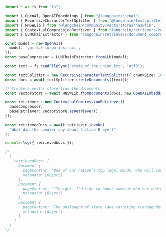 ```typescript
import * as fs from "fs";

import { OpenAI, OpenAIEmbeddings } from "@langchain/openai";
import { RecursiveCharacterTextSplitter } from "@langchain/textsplitters";
import { HNSWLib } from "@langchain/community/vectorstores/hnswlib";
import { ContextualCompressionRetriever } from "langchain/retrievers/contextual_compression";
import { LLMChainExtractor } from "langchain/retrievers/document_compressors/chain_extract";

const model = new OpenAI({
  model: "gpt-3.5-turbo-instruct",
});
const baseCompressor = LLMChainExtractor.fromLLM(model);

const text = fs.readFileSync("state_of_the_union.txt", "utf8");

const textSplitter = new RecursiveCharacterTextSplitter({ chunkSize: 1000 });
const docs = await textSplitter.createDocuments([text]);

// Create a vector store from the documents.
const vectorStore = await HNSWLib.fromDocuments(docs, new OpenAIEmbeddings());

const retriever = new ContextualCompressionRetriever({
  baseCompressor,
  baseRetriever: vectorStore.asRetriever(),
});

const retrievedDocs = await retriever.invoke(
  "What did the speaker say about Justice Breyer?"
);

console.log({ retrievedDocs });

/*
  {
    retrievedDocs: [
      Document {
        pageContent: 'One of our nation’s top legal minds, who will continue Justice Breyer’s legacy of excellence.',
        metadata: [Object]
      },
      Document {
        pageContent: '"Tonight, I’d like to honor someone who has dedicated his life to serve this country: Justice Stephen Breyer—an Army veteran, Constitutional scholar, and retiring Justice of the United States Supreme Court. Justice Breyer, thank you for your service."',
        metadata: [Object]
      },
      Document {
        pageContent: 'The onslaught of state laws targeting transgender Americans and their families is wrong.',
        metadata: [Object]
      }
    ]
  }
*/
```